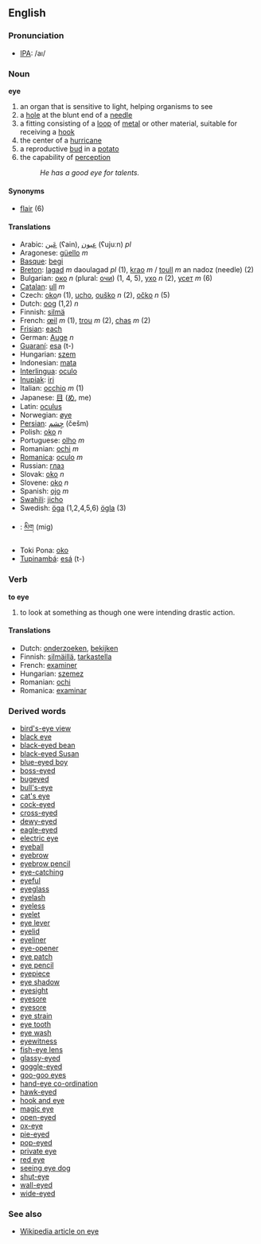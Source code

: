 ==English==

=== Pronunciation ===
*[[w:IPA|IPA]]: /aı/

=== Noun ===

'''eye'''

# an organ that is sensitive to light, helping organisms to see 
# a [[hole]] at the blunt end of a [[needle]]
# a fitting consisting of a [[loop]] of [[metal]] or other material, suitable for receiving a [[hook]]
# the center of a [[hurricane]]
# a reproductive [[bud]] in a [[potato]]
# the capability of [[perception]]
#: ''He has a good eye for talents.''

====Synonyms====

*[[flair]] (6)

==== Translations ====
*Arabic: [[عَين]] (ʕain), [[عيون]] (ʕujuːn) ''pl''
*Aragonese: [[güello]] ''m''
*[[Basque]]: [[begi]]
*[[Breton]]: [[lagad]] ''m'' daoulagad ''pl'' (1), [[krao]] ''m'' / [[toull]] ''m'' an nadoz (needle) (2)
*Bulgarian: [[око]] ''n'' (plural: [[очи]]) (1, 4, 5), [[ухо]] ''n'' (2), [[усет]] ''m'' (6)
*[[Catalan]]: [[ull]] ''m''
*Czech: [[oko]]''n'' (1), [[ucho]], [[ouško]]  ''n'' (2), [[očko]] ''n''  (5) 
*Dutch: [[oog]] (1,2) ''n''
*Finnish: [[silmä]]
*French: [[œil]] ''m'' (1), [[trou]] ''m'' (2), [[chas]] ''m'' (2)
*[[Frisian]]: [[each]]
*German: [[Auge]] ''n''
*[[Guaraní]]: [[esa]] (t-)
*Hungarian: [[szem]]
*Indonesian: [[mata]]
*[[Interlingua]]: [[oculo]]
*[[Inupiak]]: [[iri]]
*Italian: [[occhio]] ''m'' (1)
*Japanese: [[目]] ([[め]], me)
*Latin: [[oculus]]
*Norwegian: [[øye]]
*[[Persian]]: [[چِشم]] (češm)
*Polish: [[oko]] ''n''
*Portuguese: [[olho]] ''m''
*Romanian: [[ochi]] ''m''
*[[Romanica]]: [[oculo]] ''m''
*Russian: [[глаз]]
*Slovak: [[oko]] ''n''
*Slovene: [[oko]] ''n''
*Spanish: [[ojo]] ''m''
*[[Swahili]]: [[jicho]]
*Swedish: [[öga]] (1,2,4,5,6) [[ögla]] (3)
*{{bo}}: [[མིག]] (mig)
*Toki Pona: [[oko]]
*[[Tupinambá]]: [[esá]] (t-)

===Verb===

'''to eye'''

# to look at something as though one were intending drastic action.

==== Translations ====
*Dutch: [[onderzoeken]], [[bekijken]]
*Finnish: [[silmäillä]], [[tarkastella]]
*French: [[examiner]]
*Hungarian: [[szemez]]
*Romanian: [[ochi]]
*Romanica: [[examinar]]

===Derived words===

*[[bird's-eye view]]
*[[black eye]]
*[[black-eyed bean]]
*[[black-eyed Susan]]
*[[blue-eyed boy]]
*[[boss-eyed]]
*[[bugeyed]]
*[[bull's-eye]]
*[[cat's eye]]
*[[cock-eyed]]
*[[cross-eyed]]
*[[dewy-eyed]]
*[[eagle-eyed]]
*[[electric eye]]
*[[eyeball]]
*[[eyebrow]]
*[[eyebrow pencil]]
*[[eye-catching]]
*[[eyeful]]
*[[eyeglass]]
*[[eyelash]]
*[[eyeless]]
*[[eyelet]]
*[[eye lever]]
*[[eyelid]]
*[[eyeliner]]
*[[eye-opener]]
*[[eye patch]]
*[[eye pencil]]
*[[eyepiece]]
*[[eye shadow]]
*[[eyesight]]
*[[eyesore]]
*[[eyesore]]
*[[eye strain]]
*[[eye tooth]]
*[[eye wash]]
*[[eyewitness]]
*[[fish-eye lens]]
*[[glassy-eyed]]
*[[goggle-eyed]]
*[[goo-goo eyes]]
*[[hand-eye co-ordination]]
*[[hawk-eyed]]
*[[hook and eye]]
*[[magic eye]]
*[[open-eyed]]
*[[ox-eye]]
*[[pie-eyed]]
*[[pop-eyed]]
*[[private eye]]
*[[red eye]]
*[[seeing eye dog]]
*[[shut-eye]]
*[[wall-eyed]]
*[[wide-eyed]]

===See also===

*[[w:en:eye|Wikipedia article on eye]]